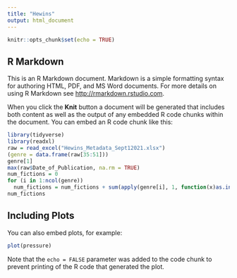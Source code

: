 ```yaml
---
title: "Hewins"
output: html_document
---
```


```r
knitr::opts_chunk$set(echo = TRUE)
```

## R Markdown

This is an R Markdown document. Markdown is a simple formatting syntax for authoring HTML, PDF, and MS Word documents. For more details on using R Markdown see <http://rmarkdown.rstudio.com>.

When you click the **Knit** button a document will be generated that includes both content as well as the output of any embedded R code chunks within the document. You can embed an R code chunk like this:

```r
library(tidyverse)
library(readxl)
raw = read_excel("Hewins_Metadata_Sept12021.xlsx")
(genre = data.frame(raw[35:51]))
genre[1]
max(raw$Date_of_Publication, na.rm = TRUE)
num_fictions = 0
for (i in 1:ncol(genre))
  num_fictions = num_fictions + sum(apply(genre[i], 1, function(x)as.integer(any(grep("iction",x)))))
num_fictions
```

## Including Plots

You can also embed plots, for example:

```r
plot(pressure)
```

Note that the `echo = FALSE` parameter was added to the code chunk to prevent printing of the R code that generated the plot.
